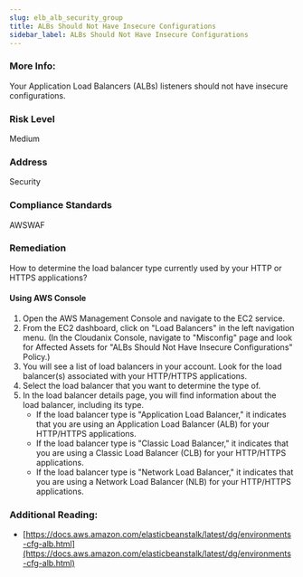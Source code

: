 ```yaml
---
slug: elb_alb_security_group
title: ALBs Should Not Have Insecure Configurations
sidebar_label: ALBs Should Not Have Insecure Configurations
---
```


### More Info:

Your Application Load Balancers (ALBs) listeners should not have insecure configurations.

### Risk Level

Medium

### Address

Security

### Compliance Standards

AWSWAF

### Remediation

How to determine the load balancer type currently used by your HTTP or HTTPS applications?

#### Using AWS Console

1. Open the AWS Management Console and navigate to the EC2 service.
2. From the EC2 dashboard, click on "Load Balancers" in the left navigation menu.
    (In the Cloudanix Console, navigate to "Misconfig" page and look for Affected Assets for "ALBs Should Not Have Insecure Configurations" Policy.)
3. You will see a list of load balancers in your account. Look for the load balancer(s) associated with your HTTP/HTTPS applications.
4. Select the load balancer that you want to determine the type of.
5. In the load balancer details page, you will find information about the load balancer, including its type.
   - If the load balancer type is "Application Load Balancer," it indicates that you are using an Application Load Balancer (ALB) for your HTTP/HTTPS applications.  
   - If the load balancer type is "Classic Load Balancer," it indicates that you are using a Classic Load Balancer (CLB) for your HTTP/HTTPS applications.  
   - If the load balancer type is "Network Load Balancer," it indicates that you are using a Network Load Balancer (NLB) for your HTTP/HTTPS applications.

### Additional Reading:

- [https://docs.aws.amazon.com/elasticbeanstalk/latest/dg/environments-cfg-alb.html](https://docs.aws.amazon.com/elasticbeanstalk/latest/dg/environments-cfg-alb.html) 

